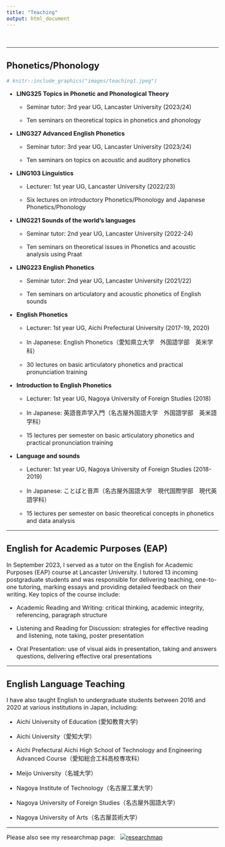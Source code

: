 ```yaml
---
title: "Teaching"
output: html_document
---
```


<style type="text/css">

body, td {
   font-size: 16px;
}
<!-- code.r{ -->
<!--   font-size: 12px; -->
<!-- } -->
<!-- pre { -->
<!--   font-size: 12px -->
<!-- } -->
</style>

<br>

-----

## **Phonetics/Phonology**

```r
# knitr::include_graphics("images/teaching1.jpeg")
```

- **LING325 Topics in Phonetic and Phonological Theory** 

  - Seminar tutor: 3rd year UG, Lancaster University (2023/24)

  - Ten seminars on theoretical topics in phonetics and phonology

- **LING327 Advanced English Phonetics** 

  - Seminar tutor: 3rd year UG, Lancaster University (2023/24)

  - Ten seminars on topics on acoustic and auditory phonetics

- **LING103 Linguistics** 

  - Lecturer: 1st year UG, Lancaster University (2022/23)

  - Six lectures on introductory Phonetics/Phonology and Japanese Phonetics/Phonology

- **LING221 Sounds of the world's languages** 

  - Seminar tutor: 2nd year UG, Lancaster University (2022-24)

  - Ten seminars on theoretical issues in Phonetics and acoustic analysis using Praat

- **LING223 English Phonetics** 

  - Seminar tutor: 2nd year UG, Lancaster University (2021/22)

  - Ten seminars on articulatory and acoustic phonetics of English sounds

- **English Phonetics** 

  - Lecturer: 1st year UG, Aichi Prefectural University (2017-19, 2020)

  - In Japanese: English Phonetics（愛知県立大学　外国語学部　英米学科）
  
  - 30 lectures on basic articulatory phonetics and practical pronunciation training

- **Introduction to English Phonetics** 

  - Lecturer: 1st year UG, Nagoya University of Foreign Studies (2018)

  - In Japanese: 英語音声学入門（名古屋外国語大学　外国語学部　英米語学科）
  
  - 15 lectures per semester on basic articulatory phonetics and practical pronunciation training

- **Language and sounds** 

  - Lecturer: 1st year UG, Nagoya University of Foreign Studies (2018-2019)

  - In Japanese: ことばと音声（名古屋外国語大学　現代国際学部　現代英語学科）

  - 15 lectures per semester on basic theoretical concepts in phonetics and data analysis

-----

## **English for Academic Purposes (EAP)**

In September 2023, I served as a tutor on the English for Academic Purposes (EAP) course at Lancaster University. I tutored 13 incoming postgraduate students and was responsible for delivering teaching, one-to-one tutoring, marking essays and providing detailed feedback on their writing. Key topics of the course include:

  - Academic Reading and Writing: critical thinking, academic integrity, referencing, paragraph structure
  
  - Listening and Reading for Discussion: strategies for effective reading and listening, note taking, poster presentation
  
  - Oral Presentation: use of visual aids in presentation, taking and answers questions, delivering effective oral presentations

-----

## **English Language Teaching**

I have also taught English to undergraduate students between 2016 and 2020 at various institutions in Japan, including:

  - Aichi University of Education (愛知教育大学)
  
  - Aichi University（愛知大学）
  
  - Aichi Prefectural Aichi High School of Technology and Engineering Advanced Course（愛知総合工科高校専攻科）
  
  - Meijo University（名城大学）
  
  - Nagoya Institute of Technology（名古屋工業大学）
  
  - Nagoya University of Foreign Studies（名古屋外国語大学）
  
  - Nagoya University of Arts（名古屋芸術大学）


-----

Please also see my researchmap page: &nbsp; <a href='https://researchmap.jp/takayukinagamine' target='_blank'><img title='researchmap' alt='researchmap' src='https://researchmap.jp/outline/img/researchmap130.gif' border="0"/></a>  


  
